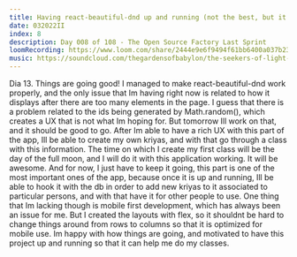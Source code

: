 ```yaml
---
title: Having react-beautiful-dnd up and running (not the best, but it works.)
date: 032022II
index: 8
description: Day 008 of 108 - The Open Source Factory Last Sprint
loomRecording: https://www.loom.com/share/2444e9e6f9494f61bb6400a037b23b0b
music: https://soundcloud.com/thegardensofbabylon/the-seekers-of-light-babylon-at-ade-geju?in=thegardensofbabylon/sets/the-seekers-of-light-ade-2021
---
```


Dia 13. Things are going good! I managed to make react-beautiful-dnd work properly, and the only issue that Im having right now is related to how it displays after there are too many elements in the page. I guess that there is a problem related to the ids being generated by Math.random(), which creates a UX that is not what Im hoping for. But tomorrow Ill work on that, and it should be good to go. After Im able to have a rich UX with this part of the app, Ill be able to create my own kriyas, and with that go through a class with this information. The time on which I create my first class will be the day of the full moon, and I will do it with this application working. It will be awesome. And for now, I just have to keep it going, this part is one of the most important ones of the app, because once it is up and running, Ill be able to hook it with the db in order to add new kriyas to it associated to particular persons, and with that have it for other people to use. One thing that Im lacking though is mobile first development, which has always been an issue for me. But I created the layouts with flex, so it shouldnt be hard to change things around from rows to columns so that it is optimized for mobile use. Im happy with how things are going, and motivated to have this project up and running so that it can help me do my classes.
